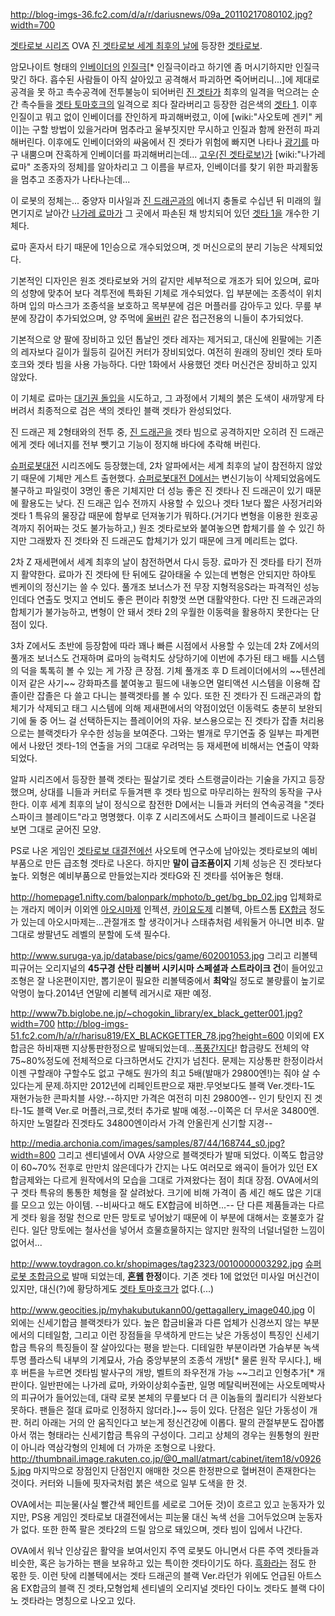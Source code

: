 http://blog-imgs-36.fc2.com/d/a/r/dariusnews/09a_20110217080102.jpg?width=700

{{{#!html
<iframe width="640" height="360" src="http://www.youtube.com/embed/hymv_WrT8zs?feature=player_embedded" frameborder="0" allowfullscreen></iframe>
}}}


[[겟타로보 시리즈]] OVA [[진 겟타로보 세계 최후의 날]]에 등장한 [[겟타로보]].

암모나이트 형태의 [[인베이더]]의 [[인질극]][* 인질극이라고 하기엔 좀 머시기하지만 인질극 맞긴 하다. 흡수된 사람들이 아직 살아있고 공격해서 파괴하면 죽어버리니...]에 제대로 공격을 못 하고 촉수공격에 전투불능이 되어버린 [[진 겟타]]가 최후의 일격을 먹으려는 순간 촉수들을 [[겟타 토마호크]]의 일격으로 죄다 잘라버리고 등장한 검은색의 [[겟타 1]]. 이후 인질이고 뭐고 없이 인베이더를 잔인하게 파괴해버렸고, 이에 [wiki:"사오토메 겐키" 케이]는 구할 방법이 있을거라며 멈추라고 울부짓지만 무시하고 인질과 함께 완전히 파괴해버린다.
이후에도 인베이더와의 싸움에서 진 겟타가 위험에 빠지면 나타나 [[광기]]를 마구 내뿜으며 잔혹하게 인베이더를 파괴해버리는데... [[고우(진 겟타로보)]]가 [wiki:"나가레 료마" 조종자의 정체]를 알아차리고 그 이름을 부르자, 인베이더를 찾기 위한 파괴활동을 멈추고 조종자가 나타나는데...

이 로봇의 정체는... 중양자 미사일과 [[진 드래곤]]과의 에너지 충돌로 수십년 뒤 미래의 월면기지로 날아간 [[나가레 료마]]가 그 곳에서 파손된 채 방치되어 있던 [[겟타 1]]을 개수한 기체다. 

료마 혼자서 타기 때문에 1인승으로 개수되었으며, 겟 머신으로의 분리 기능은 삭제되었다.

기본적인 디자인은 원조 겟타로보와 거의 같지만 세부적으로 개조가 되어 있으며, 료마의 성향에 맞추어 보다 격투전에 특화된 기체로 개수되었다. 입 부분에는 조종석이 위치하며 입의 마스크가 조종석을 보호하고 목부분에 검은 머플러를 감아두고 있다. 무릎 부분에 장갑이 추가되었으며, 양 주먹에 [[울버린]] 같은 접근전용의 니들이 추가되었다.

기본적으로 양 팔에 장비하고 있던 톱날인 겟타 레자는 제거되고, 대신에 왼팔에는 기존의 레자보다 길이가 월등히 길어진 커터가 장비되었다. 여전히 원래의 장비인 겟타 토마호크와 겟타 빔을 사용 가능하다. 다만 1화에서 사용했던 겟타 머신건은 장비하고 있지 않았다.

이 기체로 료마는 [[대기권 돌입]]을 시도하고, 그 과정에서 기체의 붉은 도색이 새까맣게 타버려서 최종적으로 검은 색의 겟타인 블랙 겟타가 완성되었다.

진 드래곤 제 2형태와의 전투 중, [[진 드래곤]]을 겟타 빔으로 공격하지만 오히려 진 드래곤에게 겟타 에너지를 전부 뺏기고 기능이 정지해 바다에 추락해 버린다.

[[슈퍼로봇대전]] 시리즈에도 등장했는데, 2차 알파에서는 세계 최후의 날이 참전하지 않았기 때문에 기체만 게스트 출현했다. [[슈퍼로봇대전 D]]에서는 변신기능이 삭제되었음에도 불구하고 파일럿이 3명인 좋은 기체지만 더 성능 좋은 진 겟타나 진 드래곤이 있기 때문에 활용도는 낮다. 진 드래곤 입수 전까지 사용할 수 있으나 겟타 1보다 짧은 사정거리와 겟타 1 특유의 물장갑 때문에 함부로 던져놓기가 뭐하다.(거기다 변형을 이용한 원호공격까지 쥐어짜는 것도 불가능하고,) 원조 겟타로보와 붙여놓으면 합체기를 쓸 수 있긴 하지만 그래봤자 진 겟타와 진 드래곤도 합체기가 있기 때문에 크게 메리트는 없다.

2차 Z 재세편에서 세계 최후의 날이 참전하면서 다시 등장. 료마가 진 겟타를 타기 전까지 활약한다. 료마가 진 겟타에 탄 뒤에도 갈아태울 수 있는데 변형은 안되지만 하야토 벤케이의 정신기는 쓸 수 있다. 풀개조 보너스가 전 무장 지형적응S라는 파격적인 성능인데다 연출도 멋지고 연비도 좋은 편이라 취향껏 쓰면 대활약한다. 다만 진 드래곤과의 합체기가 불가능하고, 변형이 안 돼서 겟타 2의 우월한 이동력을 활용하지 못한다는 단점이 있다.

3차 Z에서도 초반에 등장함에 따라 꽤나 빠른 시점에서 사용할 수 있는데 2차 Z에서의 풀개조 보너스도 건재하며 료마의 능력치도 상당하기에 이번에 추가된 태그 배틀 시스템의 덕을 톡톡히 볼 수 있는 게 가장 큰 장점. 기체 풀개조 후 D 트레이더에서의 ~~텐션레이저 같은 사기~~ 강화파츠를 붙여놓고 필드에 내놓으면 멀티액션 시스템을 이용해 잡졸이란 잡졸은 다 쓸고 다니는 블랙겟타를 볼 수 있다. 또한 진 겟타가 진 드래곤과의 합체기가 삭제되고 태그 시스템에 의해 제새편에서의 약점이었던 이동력도 충분히 보완되기에 둘 중 어느 걸 선택하든지는 플레이어의 자유. 보스용으로는 진 겟타가 잡졸 처리용으로는 블랙겟타가 우수한 성능을 보여준다. 그와는 별개로 무기연출 중 일부는 파계편에서 나왔던 겟타-1의 연출을 거의 그대로 우려먹는 등 재세편에 비해서는 연출이 약화되었다.

알파 시리즈에서 등장한 블랙 겟타는 필살기로 겟타 스트랭글이라는 기술을 가지고 등장했으며, 상대를 니들과 커터로 두들겨팬 후 겟타 빔으로 마무리하는 원작의 동작을 구사한다. 이후 세계 최후의 날이 정식으로 참전한 D에서는 니들과 커터의 연속공격을 "겟타 스파이크 블레이드"라고 명명했다. 이후 Z 시리즈에서도 스파이크 블레이드로 나온걸 보면 그대로 굳어진 모양.

PS로 나온 게임인 [[겟타로보 대결전]]에선 사오토메 연구소에 남아있는 겟타로보의 예비부품으로 만든 급조형 겟타로 나온다. 하지만 '''말이 급조품이지''' 기체 성능은 진 겟타보다 높다. 외형은 예비부품으로 만들었는지라 겟타G와 진 겟타를 섞어놓은 형태.

http://homepage1.nifty.com/balonpark/mphoto/b_get/bg_bp_02.jpg
입체화로는 개라지 메이커 이외엔 [[아오시마]]제 인젝션, [[카이요도]]제 리볼텍, 아트스톰 [[EX합금]] 정도가 있는데 아오시마제는...관절개조 할 생각이거나 스태츄처럼 세워둘거 아니면 비추. 말 그대로 쌍팔년도 레벨의 분할에 도색 필수다.

http://www.suruga-ya.jp/database/pics/game/602001053.jpg
그리고 리볼텍 피규어는 오리지널의 '''45구경 산탄 리볼버 시키시마 스페셜과 스트라이크 건'''이 들어있고 조형은 잘 나온편이지만, 뽑기운이 필요한 리볼텍중에서 '''최악'''일 정도로 불량률이 높기로 악명이 높다.2014년 연말에 리볼텍 레거시로 재판 예정.

http://www7b.biglobe.ne.jp/~chogokin_library/ex_black_getter001.jpg?width=700
http://blog-imgs-51.fc2.com/h/a/r/harisu819/EX_BLACKGETTER_78.jpg?height=600
이외에 EX합금은 하비재팬 지상통판한정으로 발매되었는데...[[폭풍간지]]다! 합금량도 전체의 약 75~80%정도에 전체적으로 다크하면서도 간지가 넘친다. 문제는 지상통판 한정이라서 이젠 구할래야 구할수도 없고 구해도 원가의 최고 5배(발매가 29800엔!)는 줘야 살 수 있다는게 문제.하지만 2012년에 리페인트판으로 재판.무엇보다도 블랙 Ver.겟타-1도 재현가능한 콘파치블 사양.--하지만 가격은 여전히 미친 29800엔-- 인기 탓인지 진 겟타-1도 블랙 Ver.로 머플러,크로,컷터 추가로 발매 예정.--이쪽은 더 무서운 34800엔.하지만 노멀칼라 진겟타도 34800엔이라서 가격 안올린게 신기할 지경--

http://media.archonia.com/images/samples/87/44/168744_s0.jpg?width=800
그리고 센티넬에서 OVA 사양으로 블랙겟타가 발매 되었다. 이쪽도 합금양이 60~70% 전후로 만만치 않은데다가 간지는 나도 여러모로 왜곡이 들어가 있던 EX합금제와는 다르게 원작에서의 모습을 그대로 가져왔다는 점이 최대 장점. OVA에서의 구 겟타 특유의 통통한 체형을 잘 살려놨다. 크기에 비해 가격이 좀 세긴 해도 많은 기대를 모으고 있는 아이템. --비싸다고 해도 EX합금에 비하면...-- 단 다른 제품들과는 다르게 겟타 윙을 정말 천으로 만든 망토로 넣어놨기 때문에 이 부분에 대해서는 호불호가 갈린다. 일단 망토에는 철사선을 넣어서 흐물흐물하지는 않지만 원작의 너덜너덜한 느낌이 없어서... 
 
http://www.toydragon.co.kr/shopimages/tag2323/0010000003292.jpg
[[슈퍼로봇 초합금]]으로 발매 되었는데,  '''[[혼웹]]  한정'''이다. 기존 겟타 1에 없었던 미사일 머신건이 있지만, 대신(?)에 황당하게도  [[겟타 토마호크]]가 없다.(...)

http://www.geocities.jp/myhakubutukann00/gettagallery_image040.jpg
이 외에는 신세기합금 블랙겟타가 있다. 높은 합금비율과 다른 업체가 신경쓰지 않는 부분에서의 디테일함, 그리고 이런 장점들을 무색하게 만드는 낮은 가동성이 특징인 신세기 합금 특유의 특징들이 잘 살아있다는 평을 받는다. 
디테일한 부분이라면 가슴부분 녹색 투명 플라스틱 내부의 기계묘사, 가슴 중앙부분의 조종석 개방[* 물론 원작 무시다.], 배후 버튼을 누르면 겟타빔 발사구의 개방, 벨트의 좌우전개 가능 ~~그리고 인형추가[* 개판이다. 일반판에는 나가레 료마, 카와이상회수출판, 일명 메탈릭버젼에는 사오토메박사의 피규어가 들어있는데, 대략 로봇 본체의 무릎보다 더 큰 이놈들의 퀄리티가 식완보다 못하다. 팬들은 절대 료마로 인정하지 않더라.]~~ 등이 있다. 
단점은 일단 가동성이 개판. 허리 아래는 거의 안 움직인다고 보는게 정신건강에 이롭다. 팔의 관절부분도 잡아뽑아서 꺾는 형태라는 신세기합금 특유의 구성이다. 그리고 상체의 경우는 원통형의 원판이 아니라 역삼각형의 인체에 더 가까운 조형으로 나왔다. 
http://thumbnail.image.rakuten.co.jp/@0_mall/atmart/cabinet/item18/v09265.jpg
마지막으로 장점인지 단점인지 애매한 것으론 한정판으로 혈버젼이 존재한다는 것이다. 커터와 니들에 핏자국처럼 붉은 색으로 일부 도색을 한 것. 

OVA에서는 피눈물(사실 빨간색 페인트를 세로로 그어둔 것)이 흐르고 있고 눈동자가 있지만, PS용 게임인 겟타로보 대결전에서는 피눈물 대신 녹색 선을 그어두었으며 눈동자가 없다. 또한 한쪽 팔은 겟타2의 드릴 암으로 돼있으며, 겟타 빔이 입에서 나간다.

OVA에서 워낙 인상깊은 활약을 보여서인지 주역 로봇도 아니면서 다른 주역 겟타들과 비슷한, 혹은 능가하는 팬을 보유하고 있는 특이한 겟타이기도 하다. [[흑화]]라는 점도 한 몫한 듯. 이런 탓에 리볼텍에서는 겟타 드래곤의 블랙 Ver.라던가 위에도 언급된 아트스옴 EX합금의 블랙 진 겟타,모형업체 센티넬의 오리지널 겟타인 다이노 겟타도 블랙 다이노 겟타라는 명칭으로 나오고 있다.  
